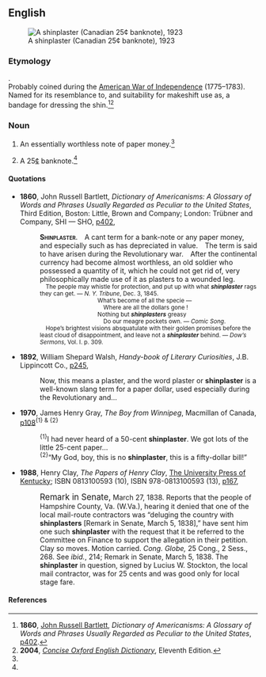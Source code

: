 ==English==
{{wikipedia}}
[[File:Canadian 25 cents 1923.jpg|right|thumb|A shinplaster (Canadian 25¢ banknote), 1923]]

===Etymology===
{{compound|en|shin|plaster}}.<br>
Probably coined during the [[w:American Revolutionary War|American War of Independence]] (1775–1783). Named for its resemblance to, and suitability for makeshift use as, a bandage for dressing the shin.<ref name="DoA-etym">'''1860''', [[w:John Russell Bartlett|John Russell Bartlett]], ''Dictionary of Americanisms: A Glossary of Words and Phrases Usually Regarded as Peculiar to the United States'', [http://www.google.co.uk/books?id=tJoFAAAAQAAJ&pg=PA402&dq=shinplaster&ei=zAcvR426BYqa6gLHsbncCQ p402].</ref><ref name="COED-etym&defs">'''2004''', ''[[w:Concise Oxford English Dictionary|Concise Oxford English Dictionary]]'', Eleventh Edition.</ref>

===Noun===
{{en-noun}}

# {{lb|en|historical|US|Australia|,|and|New Zealand|_|informal}} An essentially worthless note of paper money.<ref name="COED-etym&defs"/>
# {{lb|en|historical|Canada|_|informal}} A 25[[¢]] banknote.<ref name="COED-etym&defs"/>

====Quotations====
* '''1860''', John Russell Bartlett, ''Dictionary of Americanisms: A Glossary of Words and Phrases Usually Regarded as Peculiar to the United States'', Third Edition, Boston: Little, Brown and Company; London: Trübner and Company, SHI&nbsp;—&nbsp;SHO, [http://www.google.co.uk/books?id=tJoFAAAAQAAJ&pg=PA402&dq=shinplaster&ei=zAcvR426BYqa6gLHsbncCQ p402],
*: <span style="font-variant:small-caps">'''Shinplaster'''.</span> A cant term for a bank-note or any paper money, and especially such as has depreciated in value. The term is said to have arisen during the Revolutionary war. After the continental currency had become almost worthless, an old soldier who possessed a quantity of it, which he could not get rid of, very philosophically made use of it as plasters to a wounded leg. <br>
*: <small> The people may whistle for protection, and put up with what '''''shinplaster''''' rags they can get. — ''N. Y. Tribune'', Dec. 3, 1845.</small> <br>
*: <small>          What’s become of all the specie —</small> <br>
*: <small>           Where are all the dollars gone !</small> <br>
*: <small>          Nothing but '''''shinplasters''''' greasy</small> <br>
*: <small>           Do our meagre pockets own. — ''Comic Song''.</small> <br>
*: <small> Hope’s brightest visions absquatulate with their golden promises before the least cloud of disappointment, and leave not a '''''shinplaster''''' behind. — ''Dow’s Sermons'', Vol. I. p. 309.</small>
* '''1892''', William Shepard Walsh, ''Handy-book of Literary Curiosities'', J.B. Lippincott Co., [http://www.google.co.uk/books?id=1zo4AAAAMAAJ&dq=shinplaster&ei=zAcvR426BYqa6gLHsbncCQ&pgis=1 p245],
*: Now, this means a plaster, and the word plaster or '''shinplaster''' is a well-known slang term for a paper dollar, used especially during the Revolutionary and…
* '''1970''', James Henry Gray, ''The Boy from Winnipeg'', Macmillan of Canada, [http://www.google.co.uk/books?id=vCYCNSB7uBIC&dq=shinplaster&ei=zAcvR426BYqa6gLHsbncCQ&pgis=1 p108]<sup>{1} & {2}</sup>
*: <sup>{1}</sup>I had never heard of a 50-cent '''shinplaster'''. We got lots of the little 25-cent paper…
*: <sup>{2}</sup>“My God, boy, this is no '''shinplaster''', this is a fifty-dollar bill!”
* '''1988''', Henry Clay, ''The Papers of Henry Clay'', [http://www.kentuckypress.com/ The University Press of Kentucky]; ISBN 0813100593 (10), ISBN 978-0813100593 (13), [http://www.google.co.uk/books?id=gID5RTGOEWQC&pg=PA167&dq=shinplaster&ei=zAcvR426BYqa6gLHsbncCQ&sig=vZwZhKJIa7JhPngtTywz-w56noA p167],
*: <big>Remark in Senate,</big> March 27, 1838. Reports that the people of Hampshire County, Va. (W.Va.), hearing it denied that one of the local mail-route contractors was “deluging the country with '''shinplasters''' [Remark in Senate, March 5, 1838],” have sent him one such '''shinplaster''' with the request that it be referred to the Committee on Finance to support the allegation in their petition. Clay so moves. Motion carried. ''Cong. Globe,'' 25 Cong., 2 Sess., 268. See ''ibid.'', 214; Remark in Senate, March 5, 1838. The '''shinplaster''' in question, signed by Lucius W. Stockton, the local mail contractor, was for 25 cents and was good only for local stage fare.

====References====
<references/>